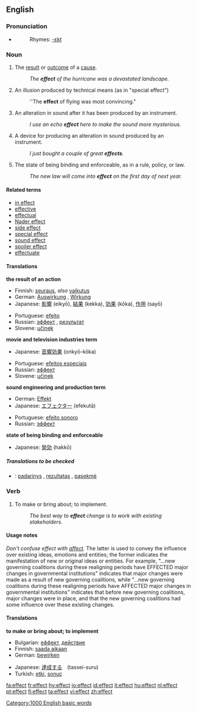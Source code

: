 ==English==

{{rank|road|husband|blockquote|552|effect|wanted|probably|especially}}

===Pronunciation===
*{{audio|en-us-effect.ogg|Audio (US)}}
*:Rhymes: [[Rhymes:English:-ɛkt|-ɛkt]]

===Noun===
{{en-noun}}

# The [[result]] or [[outcome]] of a [[cause]].
#:''The '''effect''' of the hurricane was a devastated landscape.''
# {{film}} An illusion produced by technical means (as in "special effect")
#:''The '''effect''' of flying was most convincing."
# {{soundeng}} An alteration in sound after it has been produced by an instrument.
#: ''I use an echo '''effect''' here to make the sound more mysterious.''
# {{soundeng}} A device for producing an alteration in sound produced by an instrument.
#: ''I just bought a couple of great '''effects'''.''
# The state of being binding and enforceable, as in a rule, policy, or law.
#:''The new law will come into '''effect''' on the first day of next year.''

====Related terms====
*[[in effect]]
*[[effective]]
*[[effectual]]
*[[Nader effect]]
*[[side effect]]
*[[special effect]]
*[[sound effect]]
*[[spoiler effect]]
*[[effectuate]]

====Translations====
'''the result of an action'''
{{top}}
*Finnish: [[seuraus]], ''also'' [[vaikutus]]
*German: [[Auswirkung]] {{f}}, [[Wirkung]] {{f}}
*Japanese: [[影響]] (eikyō), [[結果]] (kekka), [[効果]] (kōka), [[作用]] (sayō)
{{mid}}
*Portuguese: [[efeito]] {{m}}
*Russian: [[эффект]] {{m}}, [[результат]] {{m}}
*Slovene: [[učinek]] {{m}}
{{bottom}}

'''movie and television industries term'''
{{top}}
*Japanese: [[音響効果]] (onkyō-kōka)
{{mid}}
*Portuguese: [[efeitos especiais]] {{m}}
*Russian: [[эффект]] {{m}}
*Slovene: [[učinek]] {{m}}
{{bottom}}

'''sound engineering and production term'''
{{top}}
*German: [[Effekt]] {{m}}
*Japanese: [[エフェクター]] (efekutā)
{{mid}}
*Portuguese: [[efeito sonoro]] {{m}}
*Russian: [[эффект]] {{m}}
{{bottom}}

'''state of being binding and enforceable'''
{{top}}
*Japanese: [[発効]] (hakkō)
{{mid}}
{{bottom}}

=====Translations to be checked===== 
<!--Remove this section once all of the translations below have been moved into the tables above.--> 
{{checktrans}}
*{{ttbc|Lithuanian}}: [[padarinys]] {{m}}, [[rezultatas]] {{m}}, [[pasekmė]] {{f}}

===Verb===
{{en-verb}}

# To make or bring about; to implement.
#:''The best way to '''effect''' change is to work with existing stakeholders.''

====Usage notes====
''Don't confuse effect with [[affect]].''  The latter is used to convey the influence over existing ideas, emotions and entities; the former indicates the manifestation of new or original ideas or entities.  For example, "...new governing coalitions during these realigning periods have EFFECTED major changes in governmental institutions" indicates that major changes were made as a result of new governing coalitions, while "...new governing coalitions during these realigning periods have AFFECTED major changes in governmental institutions" indicates that before new governing coalitions, major changes were in place, and that the new governing coalitions had some influence over these existing changes.

====Translations====
'''to make or bring about; to implement'''
{{top}}
*Bulgarian: [[еффект]], [[действие]]
*Finnish: [[saada aikaan]]
*German: [[bewirken]]
{{mid}}
*Japanese: [[達成する]]　(tassei-suru)
*Turkish: [[etki]], [[sonuç]]
{{bottom}}

[[Category:1000 English basic words]]

[[fa:effect]]
[[fr:effect]]
[[hy:effect]]
[[io:effect]]
[[id:effect]]
[[it:effect]]
[[hu:effect]]
[[nl:effect]]
[[pt:effect]]
[[fi:effect]]
[[ta:effect]]
[[vi:effect]]
[[zh:effect]]